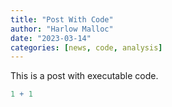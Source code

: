 ```yaml
---
title: "Post With Code"
author: "Harlow Malloc"
date: "2023-03-14"
categories: [news, code, analysis]
---
```


This is a post with executable code.

```r
1 + 1
```
